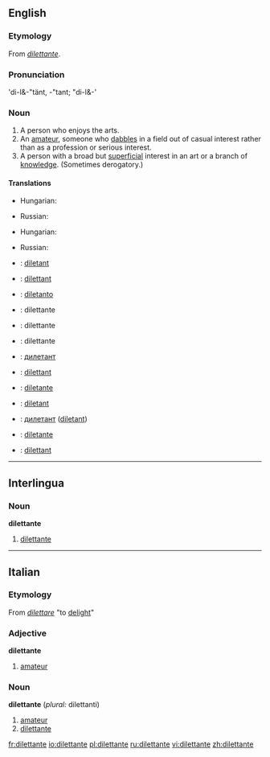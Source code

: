 ==English==

===Etymology===
From {{It.}} ''[[#Italian|dilettante]]''.

===Pronunciation===
'di-l&-"tänt, -"tant; "di-l&-'

===Noun===
{{en-noun|pl2=dilettanti}}

# A person who enjoys the arts.
# An [[amateur]], someone who [[dabble]]s in a field out of casual interest rather than as a profession or serious interest.
# A person with a broad but [[superficial]] interest in an art or a branch of [[knowledge]]. (Sometimes derogatory.)

====Translations====
{{trans-top|a person who enjoys the arts}}
*Hungarian: {{t|hu|műkedvelő}}
{{trans-mid}}
{{trans-bottom}}

{{trans-top|an amateur}}
{{trans-mid}}
*Russian: {{t|ru|дилетант|m|tr=dil'etánt}}
{{trans-bottom}}

{{trans-top|a person with a broad but superficial interest}}
*Hungarian: {{t|hu|dilettáns}}
{{trans-mid}}
*Russian: {{t|ru|дилетант|m|tr=dil'etánt}}
{{trans-bottom}}

{{checktrans-top}}
*{{ttbc|Catalan}}: [[diletant]]
*{{ttbc|Dutch}}: [[dilettant]]
*{{ttbc|Esperanto}}: [[diletanto]]
*{{ttbc|French}}: dilettante {{m|f}}
*{{ttbc|Interlingua}}: dilettante
*{{ttbc|Italian}}: dilettante {{m|f}}
*{{ttbc|Macedonian}}: [[дилетант]] {{m}}
{{checktrans-mid}}
*{{ttbc|Norwegian}}: [[dilettant]]
*{{ttbc|Portuguese}}: [[diletante]] {{m|f}}
*{{ttbc|Romanian}}: [[diletant]] {{m}}
*{{ttbc|Serbian}}: [[дилетант]] ([[diletant]]) {{m}}
*{{ttbc|Spanish}}: [[diletante]] {{m|f}}
*{{ttbc|Swedish}}: [[dilettant]] {{c}}
{{checktrans-bottom}}

----

==Interlingua==

===Noun===
'''dilettante'''

# [[#English|dilettante]]

----

==Italian==

===Etymology===
From ''[[dilettare]]'' "to [[delight]]"

===Adjective===
'''dilettante'''

# [[amateur]]

===Noun===
'''dilettante''' {{m|f}} (''plural:'' dilettanti)

# [[amateur]]
# [[#English|dilettante]]

[[fr:dilettante]]
[[io:dilettante]]
[[pl:dilettante]]
[[ru:dilettante]]
[[vi:dilettante]]
[[zh:dilettante]]